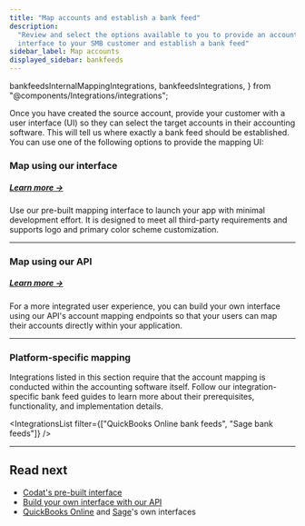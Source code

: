 ```yaml
---
title: "Map accounts and establish a bank feed"
description:
  "Review and select the options available to you to provide an account mapping
  interface to your SMB customer and establish a bank feed"
sidebar_label: Map accounts
displayed_sidebar: bankfeeds
---
```


  bankfeedsInternalMappingIntegrations,
  bankfeedsIntegrations,
} from "@components/Integrations/integrations";

Once you have created the source account, provide your customer with a user
interface (UI) so they can select the target accounts in their accounting
software. This will tell us where exactly a bank feed should be established. You
can use one of the following options to provide the mapping UI:

### Map using our interface

##### [Learn more →](/bank-feeds/mapping/codat-ui)

Use our pre-built mapping interface to launch your app with minimal development
effort. It is designed to meet all third-party requirements and supports logo
and primary color scheme customization.

<IntegrationsList integrations={bankfeedsInternalMappingIntegrations} />

---

### Map using our API

##### [Learn more →](/bank-feeds/mapping/api-mapping)

For a more integrated user experience, you can build your own interface using
our API's account mapping endpoints so that your users can map their accounts
directly within your application.

<IntegrationsList integrations={bankfeedsInternalMappingIntegrations} />

---

### Platform-specific mapping

Integrations listed in this section require that the account mapping is
conducted within the accounting software itself. Follow our integration-specific
bank feed guides to learn more about their prerequisites, functionality, and
implementation details.

<IntegrationsList
  filter={["QuickBooks Online bank feeds", "Sage bank feeds"]}
/>

---

## Read next

- [Codat's pre-built interface](/bank-feeds/mapping/codat-ui)
- [Build your own interface with our API](/bank-feeds/mapping/api-mapping)
- [QuickBooks Online](/bank-feeds/integrations/qbo/mapping) and
  [Sage](/bank-feeds/integrations/sage/mapping)'s own interfaces
